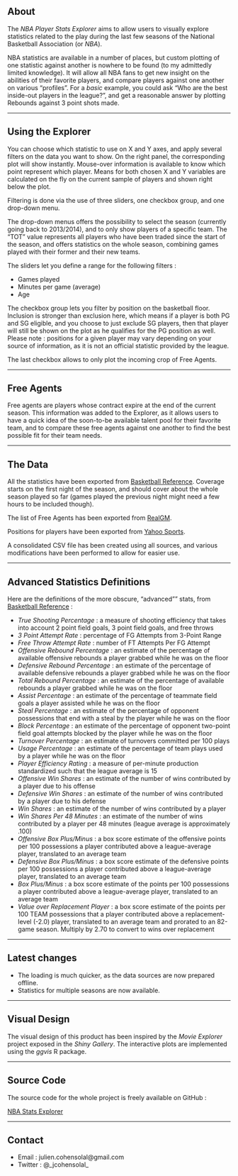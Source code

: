 ## About  

The *NBA Player Stats Explorer* aims to allow users to visually explore statistics related to the play during the last few seasons of the National Basketball Association (or *NBA*). 

NBA statistics are available in a number of places, but custom plotting of one statistic against another is nowhere to be found (to my admittedly limited knowledge). It will allow all NBA fans to get new insight on the abilities of their favorite players, and compare players against one another on various "profiles". For a *basic* example, you could ask "Who are the best inside-out players in the league?", and get a reasonable answer by plotting Rebounds against 3 point shots made.


_________________________________________________________________________________


## Using the Explorer

You can choose which statistic to use on X and Y axes, and apply several filters on the data you want to show. On the right panel, the corresponding plot will show instantly. Mouse-over information is available to know which point represent which player. Means for both chosen X and Y variables are calculated on the fly on the current sample of players and shown right below the plot.

Filtering is done via the use of three sliders, one checkbox group, and one drop-down menu. 

The drop-down menus offers the possibility to select the season (currently going back to 2013/2014), and to only show players of a specific team. The "TOT" value represents all players who have been traded since the start of the season, and offers statistics on the whole season, combining games played with their former and their new teams.

The sliders let you define a range for the following filters :

* Games played
* Minutes per game (average)
* Age  

The checkbox group lets you filter by position on the basketball floor. Inclusion is stronger than exclusion here, which means if a player is both PG and SG eligible, and you choose to just exclude SG players, then that player will still be shown on the plot as he qualifies for the PG position as well. Please note : positions for a given player may vary depending on your source of information, as it is not an official statistic provided by the league.

The last checkbox allows to only plot the incoming crop of Free Agents.

_________________________________________________________________________________


## Free Agents

Free agents are players whose contract expire at the end of the current season. This information was added to the Explorer, as it allows users to have a quick idea of the soon-to-be available talent pool for their favorite team, and to compare these free agents against one another to find the best possible fit for their team needs.

_________________________________________________________________________________


## The Data

All the statistics have been exported from [Basketball Reference](http://www.basketball-reference.com). Coverage starts on the first night of the season, and should cover about the whole season played so far (games played the previous night might need a few hours to be included though).

The list of Free Agents has been exported from [RealGM](http://basketball.realgm.com/nba/future_free_agents/2017/All/Per_Game/0/NBA/player).

Positions for players have been exported from [Yahoo Sports](http://sports.yahoo.com/nba/stats/byposition).

A consolidated CSV file has been created using all sources, and various modifications have been performed to allow for easier use.

_________________________________________________________________________________


## Advanced Statistics Definitions

Here are the definitions of the more obscure, "advanced"" stats, from [Basketball Reference](http://www.basketball-reference.com) :

* *True Shooting Percentage* : a measure of shooting efficiency that takes into account 2 point field goals, 3 point field goals, and free throws
* *3 Point Attempt Rate* : percentage of FG Attempts from 3-Point Range
* *Free Throw Attempt Rate* : number of FT Attempts Per FG Attempt
* *Offensive Rebound Percentage* : an estimate of the percentage of available offensive rebounds a player grabbed while he was on the floor
* *Defensive Rebound Percentage* : an estimate of the percentage of available defensive rebounds a player grabbed while he was on the floor
* *Total Rebound Percentage* : an estimate of the percentage of available rebounds a player grabbed while he was on the floor
* *Assist Percentage* : an estimate of the percentage of teammate field goals a player assisted while he was on the floor
* *Steal Percentage* : an estimate of the percentage of opponent possessions that end with a steal by the player while he was on the floor
* *Block Percentage* : an estimate of the percentage of opponent two-point field goal attempts blocked by the player while he was on the floor
* *Turnover Percentage* : an estimate of turnovers committed per 100 plays
* *Usage Percentage* : an estimate of the percentage of team plays used by a player while he was on the floor
* *Player Efficiency Rating* : a measure of per-minute production standardized such that the league average is 15
* *Offensive Win Shares* : an estimate of the number of wins contributed by a player due to his offense
* *Defensive Win Shares* : an estimate of the number of wins contributed by a player due to his defense
* *Win Shares* : an estimate of the number of wins contributed by a player
* *Win Shares Per 48 Minutes* : an estimate of the number of wins contributed by a player per 48 minutes (league average is approximately .100)
* *Offensive Box Plus/Minus* : a box score estimate of the offensive points per 100 possessions a player contributed above a league-average player, translated to an average team
* *Defensive Box Plus/Minus* : a box score estimate of the defensive points per 100 possessions a player contributed above a league-average player, translated to an average team
* *Box Plus/Minus* : a box score estimate of the points per 100 possessions a player contributed above a league-average player, translated to an average team
* *Value over Replacement Player* : a box score estimate of the points per 100 TEAM possessions that a player contributed above a replacement-level (-2.0) player, translated to an average team and prorated to an 82-game season. Multiply by 2.70 to convert to wins over replacement

_________________________________________________________________________________


## Latest changes

* The loading is much quicker, as the data sources are now prepared offline.
* Statistics for multiple seasons are now available. 

_________________________________________________________________________________


## Visual Design

The visual design of this product has been inspired by the *Movie Explorer* project exposed in the *Shiny Gallery*. The interactive plots are implemented using the *ggvis* R package.

_________________________________________________________________________________


## Source Code

The source code for the whole project is freely available on GitHub : 

[NBA Stats Explorer](https://github.com/juliencohensolal/NBAStatsExplorer)

_________________________________________________________________________________


## Contact

* Email : julien.cohensolal@gmail.com
* Twitter : @_jcohensolal_

